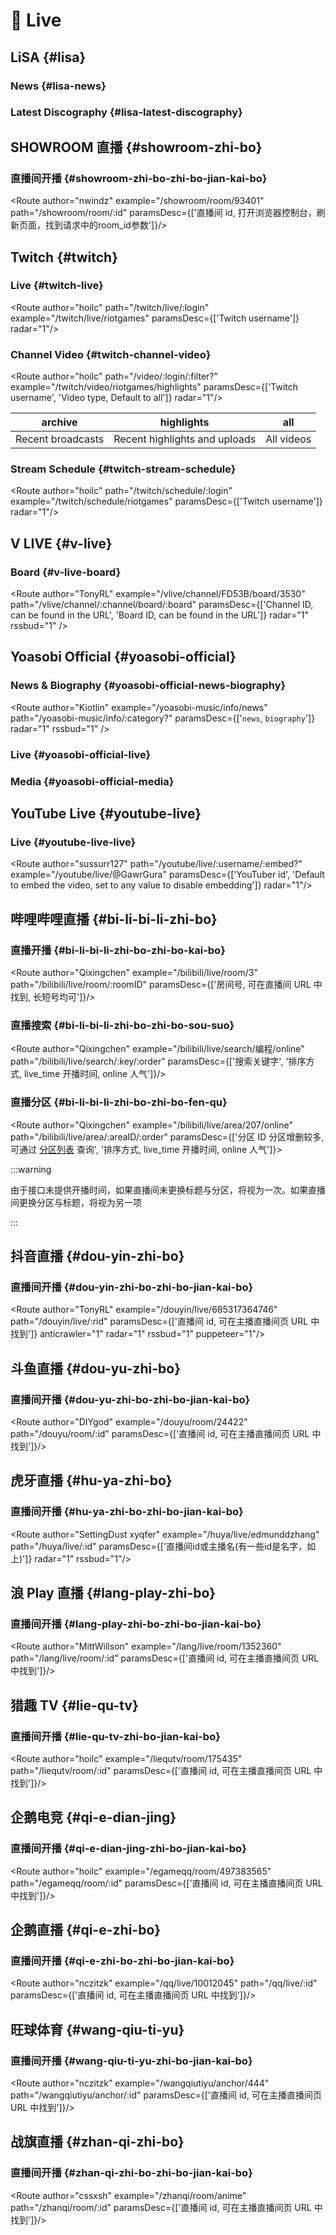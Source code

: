 
# 🎥 Live

## LiSA {#lisa}

### News {#lisa-news}

<Route author="Kiotlin" example="/lxixsxa/info" path="/lxixsxa/info" radar="1" rssbud="1" />

### Latest Discography {#lisa-latest-discography}

<Route author="Kiotlin" example="/lxixsxa/disco" path="/lxixsxa/disco" radar="1" rssbud="1" />

## SHOWROOM 直播 {#showroom-zhi-bo}

### 直播间开播 {#showroom-zhi-bo-zhi-bo-jian-kai-bo}

<Route author="nwindz" example="/showroom/room/93401" path="/showroom/room/:id" paramsDesc={['直播间 id, 打开浏览器控制台，刷新页面，找到请求中的room_id参数']}/>

## Twitch {#twitch}

### Live {#twitch-live}

<Route author="hoilc" path="/twitch/live/:login" example="/twitch/live/riotgames" paramsDesc={['Twitch username']} radar="1"/>

### Channel Video {#twitch-channel-video}

<Route author="hoilc" path="/video/:login/:filter?" example="/twitch/video/riotgames/highlights" paramsDesc={['Twitch username', 'Video type, Default to all']} radar="1"/>

| archive | highlights | all     |
| ---- | ---- | -------- |
| Recent broadcasts | Recent highlights and uploads   | All videos |

### Stream Schedule {#twitch-stream-schedule}

<Route author="hoilc" path="/twitch/schedule/:login" example="/twitch/schedule/riotgames" paramsDesc={['Twitch username']} radar="1"/>

## V LIVE {#v-live}

### Board {#v-live-board}

<Route author="TonyRL" example="/vlive/channel/FD53B/board/3530" path="/vlive/channel/:channel/board/:board" paramsDesc={['Channel ID, can be found in the URL', 'Board ID, can be found in the URL']} radar="1" rssbud="1" />

## Yoasobi Official {#yoasobi-official}

### News & Biography {#yoasobi-official-news-biography}

<Route author="Kiotlin" example="/yoasobi-music/info/news" path="/yoasobi-music/info/:category?" paramsDesc={['`news`, `biography`']} radar="1" rssbud="1" />

### Live {#yoasobi-official-live}

<Route author="Kiotlin" example="/yoasobi-music/live" path="/yoasobi-music/live" radar="1" rssbud="1" />

### Media {#yoasobi-official-media}

<Route author="Kiotlin" example="/yoasobi-music/media" path="/yoasobi-music/media" radar="1" rssbud="1" />

## YouTube Live {#youtube-live}

### Live {#youtube-live-live}

<Route author="sussurr127" path="/youtube/live/:username/:embed?" example="/youtube/live/@GawrGura" paramsDesc={['YouTuber id', 'Default to embed the video, set to any value to disable embedding']} radar="1"/>

## 哔哩哔哩直播 {#bi-li-bi-li-zhi-bo}

### 直播开播 {#bi-li-bi-li-zhi-bo-zhi-bo-kai-bo}

<Route author="Qixingchen" example="/bilibili/live/room/3" path="/bilibili/live/room/:roomID" paramsDesc={['房间号, 可在直播间 URL 中找到, 长短号均可']}/>

### 直播搜索 {#bi-li-bi-li-zhi-bo-zhi-bo-sou-suo}

<Route author="Qixingchen" example="/bilibili/live/search/编程/online" path="/bilibili/live/search/:key/:order" paramsDesc={['搜索关键字', '排序方式, live_time 开播时间, online 人气']}/>

### 直播分区 {#bi-li-bi-li-zhi-bo-zhi-bo-fen-qu}

<Route author="Qixingchen" example="/bilibili/live/area/207/online" path="/bilibili/live/area/:areaID/:order" paramsDesc={['分区 ID 分区增删较多, 可通过 [分区列表](https://api.live.bilibili.com/room/v1/Area/getList) 查询', '排序方式, live_time 开播时间, online 人气']}>

:::warning

由于接口未提供开播时间，如果直播间未更换标题与分区，将视为一次。如果直播间更换分区与标题，将视为另一项

:::

</Route>

## 抖音直播 {#dou-yin-zhi-bo}

### 直播间开播 {#dou-yin-zhi-bo-zhi-bo-jian-kai-bo}

<Route author="TonyRL" example="/douyin/live/685317364746" path="/douyin/live/:rid" paramsDesc={['直播间 id, 可在主播直播间页 URL 中找到']} anticrawler="1" radar="1" rssbud="1" puppeteer="1"/>

## 斗鱼直播 {#dou-yu-zhi-bo}

### 直播间开播 {#dou-yu-zhi-bo-zhi-bo-jian-kai-bo}

<Route author="DIYgod" example="/douyu/room/24422" path="/douyu/room/:id" paramsDesc={['直播间 id, 可在主播直播间页 URL 中找到']}/>

## 虎牙直播 {#hu-ya-zhi-bo}

### 直播间开播 {#hu-ya-zhi-bo-zhi-bo-jian-kai-bo}

<Route author="SettingDust xyqfer" example="/huya/live/edmunddzhang" path="/huya/live/:id" paramsDesc={['直播间id或主播名(有一些id是名字，如上)']} radar="1" rssbud="1"/>

## 浪 Play 直播 {#lang-play-zhi-bo}

### 直播间开播 {#lang-play-zhi-bo-zhi-bo-jian-kai-bo}

<Route author="MittWillson" example="/lang/live/room/1352360" path="/lang/live/room/:id" paramsDesc={['直播间 id, 可在主播直播间页 URL 中找到']}/>

## 猎趣 TV {#lie-qu-tv}

### 直播间开播 {#lie-qu-tv-zhi-bo-jian-kai-bo}

<Route author="hoilc" example="/liequtv/room/175435" path="/liequtv/room/:id" paramsDesc={['直播间 id, 可在主播直播间页 URL 中找到']}/>

## 企鹅电竞 {#qi-e-dian-jing}

### 直播间开播 {#qi-e-dian-jing-zhi-bo-jian-kai-bo}

<Route author="hoilc" example="/egameqq/room/497383565" path="/egameqq/room/:id" paramsDesc={['直播间 id, 可在主播直播间页 URL 中找到']}/>

## 企鹅直播 {#qi-e-zhi-bo}

### 直播间开播 {#qi-e-zhi-bo-zhi-bo-jian-kai-bo}

<Route author="nczitzk" example="/qq/live/10012045" path="/qq/live/:id" paramsDesc={['直播间 id, 可在主播直播间页 URL 中找到']}/>

## 旺球体育 {#wang-qiu-ti-yu}

### 直播间开播 {#wang-qiu-ti-yu-zhi-bo-jian-kai-bo}

<Route author="nczitzk" example="/wangqiutiyu/anchor/444" path="/wangqiutiyu/anchor/:id" paramsDesc={['直播间 id, 可在主播直播间页 URL 中找到']}/>

## 战旗直播 {#zhan-qi-zhi-bo}

### 直播间开播 {#zhan-qi-zhi-bo-zhi-bo-jian-kai-bo}

<Route author="cssxsh" example="/zhanqi/room/anime" path="/zhanqi/room/:id" paramsDesc={['直播间 id, 可在主播直播间页 URL 中找到']}/>
